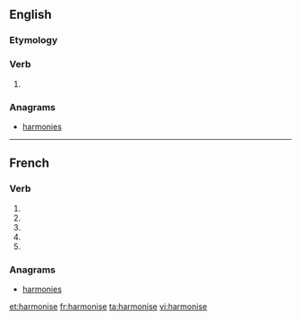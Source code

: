 {{also|harmonisé}}
==English==

===Etymology===
{{suffix|harmony|ise}}

===Verb===
{{en-verb|harmonis|es}}

# {{British spelling}} {{alternative spelling of|{{l|en|harmonize}}}}

===Anagrams===
* [[harmonies#English|harmonies]]

----

==French==

===Verb===
{{fr-verb-form}}

# {{conjugation of|harmoniser||1|s|pres|ind|lang=fr}}
# {{conjugation of|harmoniser||3|s|pres|ind|lang=fr}}
# {{conjugation of|harmoniser||1|s|pres|sub|lang=fr}}
# {{conjugation of|harmoniser||3|s|pres|sub|lang=fr}}
# {{conjugation of|harmoniser||2|s|imp|lang=fr}}

===Anagrams===
* [[harmonies#French|harmonies]]

[[et:harmonise]]
[[fr:harmonise]]
[[ta:harmonise]]
[[vi:harmonise]]